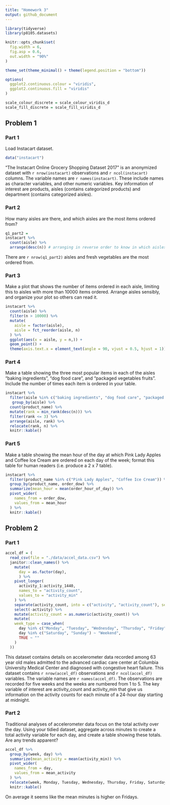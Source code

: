 ```yaml
---
title: "Homework 3"
output: github_document
---
```


```r
library(tidyverse)
library(p8105.datasets)

knitr::opts_chunk$set(
  fig.width = 6,
  fig.asp = 0.6,
  out.width = "90%"
)

theme_set(theme_minimal() + theme(legend.position = "bottom"))

options(
  ggplot2.continuous.colour = "viridis",
  ggplot2.continuous.fill = "viridis"
)

scale_colour_discrete = scale_colour_viridis_d
scale_fill_discrete = scale_fill_viridis_d
```

## Problem 1 

### Part 1 

Load Instacart dataset.

```r
data("instacart")
```

“The Instacart Online Grocery Shopping Dataset 2017” is an anonymized dataset with `r nrow(instacart)` observations and `r ncol(instacart)` columns. The variable names are `r names(instacart)`. These include names as character variables, and other numeric variables. Key information of interest are products, aisles (contains categorized products) and department (contains categorized aisles).  

### Part 2 

How many aisles are there, and which aisles are the most items ordered from?

```r
q1_part2 = 
instacart %>% 
  count(aisle) %>% 
  arrange(desc(n)) # arranging in reverse order to know in which aisles are the most items ordered from. 
```

There are `r nrow(q1_part2)` aisles and fresh vegetables are the most ordered from. 

### Part 3 

Make a plot that shows the number of items ordered in each aisle, limiting this to aisles with more than 10000 items ordered. Arrange aisles sensibly, and organize your plot so others can read it.

```r
instacart %>% 
  count(aisle) %>% 
  filter(n > 10000) %>% 
  mutate(
    aisle = factor(aisle),
    aisle = fct_reorder(aisle, n)
  ) %>% 
  ggplot(aes(x = aisle, y = n,)) +
  geom_point() +
  theme(axis.text.x = element_text(angle = 90, vjust = 0.5, hjust = 1))
```

### Part 4 

Make a table showing the three most popular items in each of the aisles “baking ingredients”, “dog food care”, and “packaged vegetables fruits”. Include the number of times each item is ordered in your table.

```r
instacart %>% 
  filter(aisle %in% c("baking ingredients", "dog food care", "packaged vegetables fruits")) %>% 
   group_by(aisle) %>% 
  count(product_name) %>% 
  mutate(rank = min_rank(desc(n))) %>% 
  filter(rank <= 3) %>% 
  arrange(aisle, rank) %>% 
  relocate(rank, n) %>% 
  knitr::kable()
```

### Part 5 

Make a table showing the mean hour of the day at which Pink Lady Apples and Coffee Ice Cream are ordered on each day of the week; format this table for human readers (i.e. produce a 2 x 7 table).

```r
instacart %>% 
  filter(product_name %in% c("Pink Lady Apples", "Coffee Ice Cream")) %>% 
  group_by(product_name, order_dow) %>% 
  summarize(mean_hour = mean(order_hour_of_day)) %>% 
  pivot_wider(
    names_from = order_dow,
    values_from = mean_hour
  ) %>% 
  knitr::kable()
```

## Problem 2 

### Part 1 

```r
accel_df = (
  read_csv(file = "./data/accel_data.csv") %>% 
  janitor::clean_names() %>% 
    mutate(
      day = as.factor(day),
      ) %>%
    pivot_longer(
      activity_1:activity_1440,
      names_to = "activity_count",
      values_to = "activity_min"
    ) %>% 
    separate(activity_count, into = c("activity", "activity_count"), sep = "_") %>% 
    select(-activity) %>% 
    mutate(activity_count = as.numeric(activity_count)) %>% 
    mutate(
    week_type = case_when(
      day %in% c("Monday", "Tuesday", "Wednesday", "Thursday", "Friday") ~ "Weekday",
      day %in% c("Saturday", "Sunday") ~ "Weekend",
      TRUE ~ ""
    )
  ))
```

This dataset contains details on accelerometer data recorded among 63 year old males admitted to the advanced cardiac care center at Columbia University Medical Center and diagnosed with congestive heart failure. This dataset contains  `r nrow(accel_df)` observations and `r ncol(accel_df)` variables. The variable names are `r names(accel_df)`. The observations are recorded for five weeks and the weeks are numbered from 1 to 5. The key variable of interest are activity_count and activity_min that give us information on the activity counts for each minute of a 24-hour day starting at midnight.

### Part 2 

Traditional analyses of accelerometer data focus on the total activity over the day. Using your tidied dataset, aggregate across minutes to create a total activity variable for each day, and create a table showing these totals. Are any trends apparent?

```r
accel_df %>% 
  group_by(week, day) %>% 
  summarize(mean_activity = mean(activity_min)) %>% 
  pivot_wider(
    names_from = day,
    values_from = mean_activity
  ) %>% 
  relocate(week, Monday, Tuesday, Wednesday, Thursday, Friday, Saturday) %>% 
  knitr::kable()
```

On average it seems like the mean minutes is higher on Fridays. 
